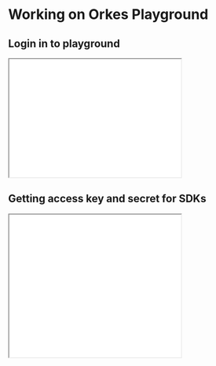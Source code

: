 # Working on Orkes Playground



## Login in to playground

<div className="embed-loom-video">
    <iframe
        width="350px"
        height="240px"
        allow="fullscreen;"
        src={"https://player.vimeo.com/video/813931443?h=9c77d0cbaa&amp;title=0&amp;byline=0&amp;portrait=0&amp;speed=0&amp;badge=0&amp;autopause=0&amp;player_id=0&amp;app_id=58479"}
    ></iframe>
</div>



## Getting access key and secret for SDKs

<div className="embed-loom-video">
    <iframe
        width="350px"
        height="290px"
        allow="fullscreen;"
        src={"https://player.vimeo.com/video/813934213?h=caa32b06fc&amp;title=0&amp;byline=0&amp;portrait=0&amp;speed=0&amp;badge=0&amp;autopause=0&amp;player_id=0&amp;app_id=58479"}
    ></iframe>
</div>

